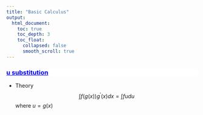 ```yaml
---
title: "Basic Calculus"
output:
  html_document:
    toc: true
    toc_depth: 3
    toc_float:
      collapsed: false
      smooth_scroll: true
---
```


<div style="background-color:white;color:blue;matrixOperation:20px;">
<ins>
### u substitution
</ins>
</div>

* Theory  
$$\int f(g(x))g^'(x)dx = \int fudu$$
where $u = g(x)$


